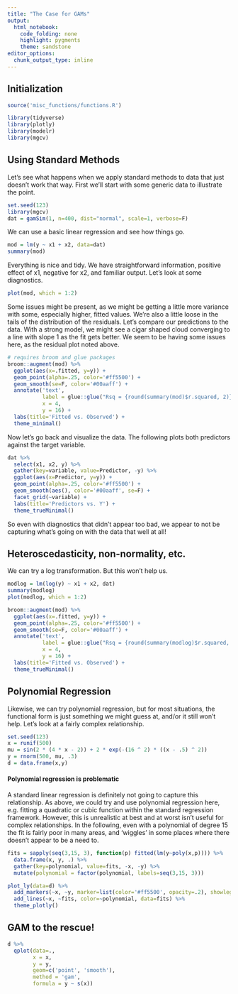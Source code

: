 ```yaml
---
title: "The Case for GAMs"
output: 
  html_notebook: 
    code_folding: none
    highlight: pygments
    theme: sandstone
editor_options: 
  chunk_output_type: inline
---
```


## Initialization

```r
source('misc_functions/functions.R')
```

```r
library(tidyverse)
library(plotly)
library(modelr)
library(mgcv)
```


## Using Standard Methods

Let's see what happens when we apply standard methods to data that just doesn't work that way.  First we'll start with some generic data to illustrate the point.

```r
set.seed(123)
library(mgcv)
dat = gamSim(1, n=400, dist="normal", scale=1, verbose=F)
```

We can use a basic linear regression and see how things go.

```r
mod = lm(y ~ x1 + x2, data=dat)
summary(mod)
```

Everything is nice and tidy. We have straightforward information, positive effect of x1, negative for x2, and familiar output. Let’s look at some diagnostics.

```r
plot(mod, which = 1:2)
```

Some issues might be present, as we might be getting a little more variance with some, especially higher, fitted values. We’re also a little loose in the tails of the distribution of the residuals. Let’s compare our predictions to the data. With a strong model, we might see a cigar shaped cloud converging to a line with slope 1 as the fit gets better. We seem to be having some issues here, as the residual plot noted above.

```r
# requires broom and glue packages
broom::augment(mod) %>% 
  ggplot(aes(x=.fitted, y=y)) +
  geom_point(alpha=.25, color='#ff5500') + 
  geom_smooth(se=F, color='#00aaff') +
  annotate('text',
           label = glue::glue("Rsq = {round(summary(mod)$r.squared, 2)}"),
           x = 4,
           y = 16) +
  labs(title='Fitted vs. Observed') +
  theme_minimal()
```

Now let’s go back and visualize the data. The following plots both predictors against the target variable.

```r
dat %>% 
  select(x1, x2, y) %>% 
  gather(key=variable, value=Predictor, -y) %>% 
  ggplot(aes(x=Predictor, y=y)) +
  geom_point(alpha=.25, color='#ff5500') + 
  geom_smooth(aes(), color='#00aaff', se=F) +
  facet_grid(~variable) + 
  labs(title='Predictors vs. Y') +
  theme_trueMinimal()
```

So even with diagnostics that didn't appear too bad, we appear to not be capturing what's going on with the data that well at all!

## Heteroscedasticity, non-normality, etc.

We can try a log transformation. But this won't help us.

```r
modlog = lm(log(y) ~ x1 + x2, dat)
summary(modlog)
plot(modlog, which = 1:2)

broom::augment(mod) %>% 
  ggplot(aes(x=.fitted, y=y)) +
  geom_point(alpha=.25, color='#ff5500') + 
  geom_smooth(se=F, color='#00aaff') +
  annotate('text',
           label = glue::glue("Rsq = {round(summary(modlog)$r.squared, 2)}"),
           x = 4,
           y = 16) +
  labs(title='Fitted vs. Observed') +
  theme_trueMinimal()
```


## Polynomial Regression

Likewise, we can try polynomial regression, but for most situations, the functional form is just something we might guess at, and/or it still won't help.  Let's look at a fairly complex relationship.

```r
set.seed(123)
x = runif(500)
mu = sin(2 * (4 * x - 2)) + 2 * exp(-(16 ^ 2) * ((x - .5) ^ 2))
y = rnorm(500, mu, .3)
d = data.frame(x,y) 
```


#### Polynomial regression is problematic

A standard linear regression is definitely not going to capture this relationship.  As above, we could try and use polynomial regression here, e.g. fitting a quadratic or cubic function within the standard regression framework.  However, this is unrealistic at best and at worst isn't useful for complex relationships. In the following, even with a polynomial of degree 15 the fit is fairly poor in many areas, and 'wiggles' in some places where there doesn't appear to be a need to.

```r
fits = sapply(seq(3,15, 3), function(p) fitted(lm(y~poly(x,p)))) %>% 
  data.frame(x, y, .) %>% 
  gather(key=polynomial, value=fits, -x, -y) %>% 
  mutate(polynomial = factor(polynomial, labels=seq(3,15, 3)))

plot_ly(data=d) %>% 
  add_markers(~x, ~y, marker=list(color='#ff5500', opacity=.2), showlegend=F) %>% 
  add_lines(~x, ~fits, color=~polynomial, data=fits) %>% 
  theme_plotly()
```



## GAM to the rescue!

```r
d %>% 
  qplot(data=., 
        x = x, 
        y = y, 
        geom=c('point', 'smooth'), 
        method = 'gam',
        formula = y ~ s(x))
```

